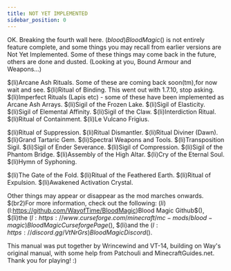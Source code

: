 ```yaml
---
title: NOT YET IMPLEMENTED
sidebar_position: 0
---
```



OK. Breaking the fourth wall here. $(blood)Blood Magic$() is not entirely feature complete, and some things you may recall from earlier versions are Not Yet Implemented. Some of these things may come back in the future, others are done and dusted. (Looking at you, Bound Armour and Weapons...)

$(li)Arcane Ash Rituals. Some of these are coming back soon(tm),for now wait and see. $(li)Ritual of Binding. This went out with 1.7.10, stop asking. $(li)Imperfect Rituals (Lapis etc) - some of these have been implemented as Arcane Ash Arrays.  $(li)Sigil of the Frozen Lake. $(li)Sigil of Elasticity. $(li)Sigil of Elemental Affinity. $(li)Sigil of the Claw. $(li)Interdiction Ritual. $(li)Ritual of Containment. $(li)Le Vulcano Frigius.

$(li)Ritual of Suppression. $(li)Ritual Dismantler. $(li)Ritual Diviner (Dawn). $(li)Grand Tartaric Gem. $(li)Spectral Weapons and Tools. $(li)Transposition Sigil. $(li)Sigil of Ender Severance. $(li)Sigil of Compression. $(li)Sigil of the Phantom Bridge. $(li)Assembly of the High Altar. $(li)Cry of the Eternal Soul. $(li)Hymn of Syphoning.

$(li)The Gate of the Fold. $(li)Ritual of the Feathered Earth. $(li)Ritual of Expulsion. $(li)Awakened Activation Crystal.

Other things may appear or disappear as the mod marches onwards. $(br2)For more information, check out the following: $(li)$(l:https://github.com/WayofTime/BloodMagic)Blood Magic Github$(), $(li)the $(l:https://www.curseforge.com/minecraft/mc-mods/blood-magic)Blood Magic Curseforge Page$(), $(li)and the $(l:https://discord.gg/VtNrGrs)Blood Magic Discord$().

This manual was put together by Wrincewind and VT-14, building on Way's original manual, with some help from Patchouli and MinecraftGuides.net. Thank you for playing! :)

